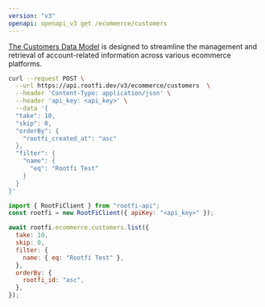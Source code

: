 ```yaml
---
version: "v3"
openapi: openapi_v3 get /ecommerce/customers
---
```


[The Customers Data Model](https://docs.rootfi.dev/api-reference/customers/overview) is designed to streamline the management and retrieval of account-related information across various ecommerce platforms.

<RequestExample>

```bash cURL
curl --request POST \
  --url https://api.rootfi.dev/v3/ecommerce/customers  \
  --header 'Content-Type: application/json' \
  --header 'api_key: <api_key>' \
  --data '{
  "take": 10,
  "skip": 0,
  "orderBy": {
    "rootfi_created_at": "asc"
  },
  "filter": {
    "name": {
      "eq": "Rootfi Test"
    }
  }
}'
```

```javascript NodeJS
import { RootFiClient } from "rootfi-api";
const rootfi = new RootFiClient({ apiKey: "<api_key>" });

await rootfi.ecommerce.customers.list({
  take: 10,
  skip: 0,
  filter: {
    name: { eq: "Rootfi Test" },
  },
  orderBy: {
    rootfi_id: "asc",
  },
});
```

</RequestExample>
